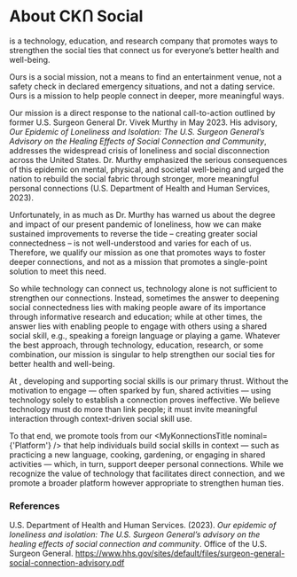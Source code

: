 
<h1 className="brand-red">About <span className="brand">CK</span>Ո Social</h1>

<MyKonnectionsTitle /> is a technology, education, and research company that promotes ways to strengthen the social ties that connect us for everyone’s better health and well-being.

Ours is a social mission, not a means to find an entertainment venue, not a safety check in declared emergency situations, and not a dating service. Ours is a mission to help people connect in deeper, more meaningful ways. 

Our mission is a direct response to the national call-to-action outlined by former U.S. Surgeon General Dr. Vivek Murthy in May 2023. His advisory, *Our Epidemic of Loneliness and Isolation: The U.S. Surgeon General’s Advisory on the Healing Effects of Social Connection and Community*, addresses the widespread crisis of loneliness and social disconnection across the United States. Dr. Murthy emphasized the serious consequences of this epidemic on mental, physical, and societal well-being and urged the nation to rebuild the social fabric through stronger, more meaningful personal connections  (U.S. Department of Health and Human Services, 2023).

Unfortunately, in as much as Dr. Murthy has warned us about the degree and impact of our present pandemic of loneliness, how we can make sustained improvements to reverse the tide – creating greater social connectedness – is not well-understood and varies for each of us. Therefore, we qualify our mission as one that promotes ways to foster deeper connections, and not as a mission that promotes a single-point solution to meet this need.

So while technology can connect us, technology alone is not sufficient to strengthen our connections. Instead, sometimes the answer to deepening social connectedness lies with making people aware of its importance through informative research and education; while at other times, the answer lies with enabling people to engage with others using a shared social skill, e.g., speaking a foreign language or playing a game. Whatever the best approach, through technology, education, research, or some combination, our mission is singular to help strengthen our social ties for better health and well-being.

At <MyKonnectionsTitle />, developing and supporting social skills is our primary thrust. Without the motivation to engage — often sparked by fun, shared activities — using technology solely to establish a connection proves ineffective. We believe technology must do more than link people; it must invite meaningful interaction through context-driven social skill use.

To that end, we promote tools from our <MyKonnectionsTitle nominal={'Platform'} /> that help individuals build social skills in context — such as practicing a new language, cooking, gardening, or engaging in shared activities — which, in turn, support deeper personal connections. While we recognize the value of technology that facilitates direct connection, and we promote a broader platform however appropriate to strengthen human ties. 

### References

U.S. Department of Health and Human Services. (2023). *Our epidemic of loneliness and isolation: The U.S. Surgeon General’s advisory on the healing effects of social connection and community*. Office of the U.S. Surgeon General. https://www.hhs.gov/sites/default/files/surgeon-general-social-connection-advisory.pdf
